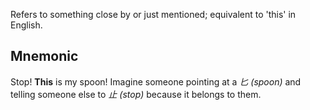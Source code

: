 Refers to something close by or just mentioned; equivalent to 'this' in English.

## Mnemonic

Stop! **This** is my spoon! Imagine someone pointing at a _匕 (spoon)_ and telling someone else to
_止 (stop)_ because it belongs to them.
